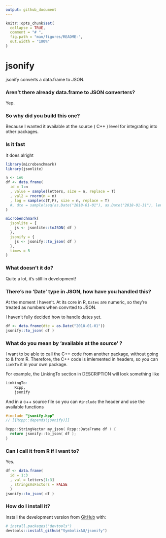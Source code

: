 ```yaml
---
output: github_document
---
```


```r
knitr::opts_chunk$set(
  collapse = TRUE,
  comment = "# ",
  fig.path = "man/figures/README-",
  out.width = "100%"
)
```
# jsonify

jsonify converts a data.frame to JSON. 

### Aren't there already data.frame to JSON converters?

Yep.

### So why did you build this one?

Because I wanted it available at the source ( C++ ) level for integrating into other packages.

### Is it fast

It does alright

```r

library(microbenchmark)
library(jsonlite)

n <- 1e6
df <- data.frame(
  id = 1:n
  , value = sample(letters, size = n, replace = T)
  , val2 = rnorm(n = n)
  , log = sample(c(T,F), size = n, replace = T)
  #, dte = sample(seq(as.Date("2018-01-01"), as.Date("2018-01-31"), length.out = n), size = n, replace = T)
)

microbenchmark(
  jsonlite = {
    js <- jsonlite::toJSON( df )
  },
  jsonify = {
    js <- jsonify::to_json( df )
  },
  times = 5
)

```

### What doesn't it do?

Quite a lot, it's still in development!

### There's no 'Date' type in JSON, how have you handled this?

At the moment I haven't. At its core in R, `Dates` are numeric, so they're treated as numbers when convrted to JSON. 

I haven't fully decided how to handle dates yet.

```r
df <- data.frame(dte = as.Date("2018-01-01"))
jsonify::to_json( df )
```


### What do you mean by 'available at the source' ?

I want to be able to call the C++ code from another package, without going to & from R. Therefore, the C++ code is imlemented in headers, so you can `LinkTo` it in your own package. 

For example, the LinkingTo section in DESCRIPTION will look something like

```r
LinkingTo: 
    Rcpp,
    jsonify
```
And in a c++ source file so you can `#include` the header and use the available functions

```c++
#include "jsonify.hpp"
// [[Rcpp::depends(jsonify)]]

Rcpp::StringVector my_json( Rcpp::DataFrame df ) {
  return jsonify::to_json( df );
}
```

### Can I call it from R if I want to?

Yes. 

```r
df <- data.frame(
  id = 1:3
  , val = letters[1:3]
  , stringsAsFactors = FALSE 
  )
jsonify::to_json( df )
```

### How do I install it?

Install the development version from [GitHub](https://github.com/) with:

``` r
# install.packages("devtools")
devtools::install_github("SymbolixAU/jsonify")
```
